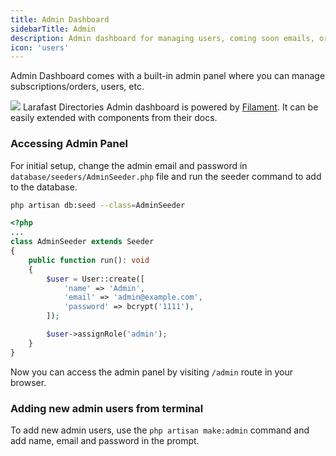 ```yaml
---
title: Admin Dashboard
sidebarTitle: Admin
description: Admin dashboard for managing users, coming soon emails, orders, etc.
icon: 'users'
---
```


Admin Dashboard comes with a built-in admin panel where you can manage subscriptions/orders, users, etc.

<Frame>
    <img src="/images/directories/admin.jpg" />
</Frame>

<Info>
    Larafast Directories Admin dashboard is powered by <a href="https://filamentphp.com/docs/3.x/panels/installation" target="_blank">Filament</a>.
    It can be easily extended with components from their docs.
</Info>

### Accessing Admin Panel

For initial setup, change the admin email and password in `database/seeders/AdminSeeder.php`
file and run the seeder command to add to the database.

```bash
php artisan db:seed --class=AdminSeeder
```

```php database/seeders/AdminSeeder.php
<?php
...
class AdminSeeder extends Seeder
{
    public function run(): void
    {
        $user = User::create([
            'name' => 'Admin',
            'email' => 'admin@example.com',
            'password' => bcrypt('1111'),
        ]);

        $user->assignRole('admin');
    }
}
```

Now you can access the admin panel by visiting `/admin` route in your browser.

### Adding new admin users from terminal

To add new admin users, use the `php artisan make:admin` command and add name, email and password in the prompt.
